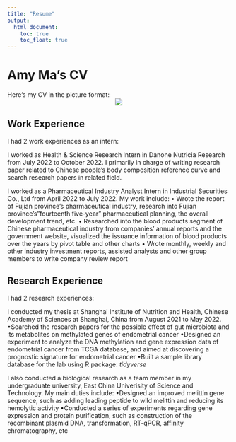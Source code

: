 ```yaml
---
title: "Resume"
output: 
  html_document:
    toc: true
    toc_float: true
---
```


# Amy Ma's CV

Here's my CV in the picture format:
<center>
![](images/AmyMa_CV.png)
</center>

## Work Experience
I had 2 work experiences as an intern:

I worked as Health & Science Research Intern in Danone Nutricia Research from July 2022 to October 2022. I primarily in charge of writing research paper related to Chinese people's body composition reference curve and search research papers in related field. 

I worked as a Pharmaceutical Industry Analyst Intern in Industrial Securities Co., Ltd from April 2022 to July 2022. My work include:
• Wrote the report of Fujian province's pharmaceutical industry, research into Fujian province's"fourteenth five-year" pharmaceutical planning, the overall development trend, etc. 
• Researched into the blood products segment of Chinese pharmaceutical industry from companies' annual reports and the government website, visualized the issuance information of blood products over the years by pivot table and other charts 
• Wrote monthly, weekly and other industry investment reports, assisted analysts and other group members to write company review report


## Research Experience
I had 2 research experiences:

I conducted my thesis at Shanghai Institute of Nutrition and Health, Chinese Academy of Sciences at Shanghai, China from August 2021 to May 2022.
•Searched the research papers for the possible effect of gut microbiota and its metabolites on methylated genes of endometrial cancer
•Designed an experiment to analyze the DNA methylation and gene expression data of endometrial cancer from TCGA database, and aimed at discovering a prognostic signature for endometrial cancer
•Built a sample library database for the lab using R package: *tidyverse*

I also conducted a biological research as a team member in my undergraduate university, East China Univerisity of Science and Technology. My main duties include:
•Designed an improved melittin gene sequence, such as adding leading peptide to wild melittin and reducing its hemolytic activity
•Conducted a series of experiments regarding gene expression and protein purification, such as construction of the recombinant plasmid DNA, transformation, RT-qPCR, affinity chromatography, etc
